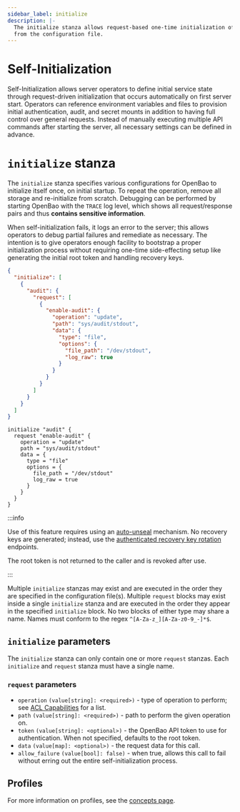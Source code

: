 ```yaml
---
sidebar_label: initialize
description: |-
  The initialize stanza allows request-based one-time initialization of OpenBao
  from the configuration file.
---
```



# Self-Initialization

Self-Initialization allows server operators to define initial
service state through request-driven initialization that occurs
automatically on first server start. Operators can reference environment
variables and files to provision initial authentication, audit, and secret
mounts in addition to having full control over general requests.
Instead of manually executing multiple API commands after starting the server, 
all necessary settings can be defined in advance.

# `initialize` stanza

The `initialize` stanza specifies various configurations for OpenBao to
initialize itself once, on initial startup. To repeat the operation, remove
all storage and re-initialize from scratch. Debugging can be performed by
starting OpenBao with the `TRACE` log level, which shows all request/response
pairs and thus **contains sensitive information**.

When self-initialization fails, it logs an error to the server; this allows
operators to debug partial failures and remediate as necessary. The intention
is to give operators enough facility to bootstrap a proper initialization
process without requiring one-time side-effecting setup like generating the
initial root token and handling recovery keys.

<Tabs groupId="config">
<TabItem value="JSON">

```json
{
  "initialize": [
    {
      "audit": {
        "request": [
          {
            "enable-audit": {
              "operation": "update",
              "path": "sys/audit/stdout",
              "data": {
                "type": "file",
                "options": {
                  "file_path": "/dev/stdout",
                  "log_raw": true
                }
              }
            }
          }
        ]
      }
    }
  ]
}
```

</TabItem>
<TabItem value="HCL">

```hcl
initialize "audit" {
  request "enable-audit" {
    operation = "update"
    path = "sys/audit/stdout"
    data = {
      type = "file"
      options = {
        file_path = "/dev/stdout"
        log_raw = true
      }
    }
  }
}
```

</TabItem>
</Tabs>

:::info

Use of this feature requires using an [auto-unseal](/docs/configuration/seal)
mechanism. No recovery keys are generated; instead, use the [authenticated
recovery key rotation](/api-docs/system/rotate) endpoints.

The root token is not returned to the caller and is revoked after use.

:::

Multiple `initialize` stanzas may exist and are executed in the order they
are specified in the configuration file(s). Multiple `request` blocks may
exist inside a single `initialize` stanza and are executed in the order they
appear in the specified `initialize` block. No two blocks of either type may
share a name. Names must conform to the regex `^[A-Za-z_][A-Za-z0-9_-]*$`.

## `initialize` parameters

The `initialize` stanza can only contain one or more `request` stanzas. Each
`initialize` and `request` stanza must have a single name.

### `request` parameters

- `operation` `(value[string]: <required>)` - type of operation to perform; see
  [ACL Capabilities](/docs/concepts/policies#capabilities) for a list.
- `path` `(value[string]: <required>)` - path to perform the given operation
  on.
- `token` `(value[string]: <optional>)` - the OpenBao API token to use for
  authentication. When not specified, defaults to the root token.
- `data` `(value[map]: <optional>)` - the request data for this call.
- `allow_failure` `(value[bool]: false)` - when true, allows this call to fail
  without erring out the entire self-initialization process.
  
## Profiles

For more information on profiles, see the [concepts page](/docs/concepts/profiles).